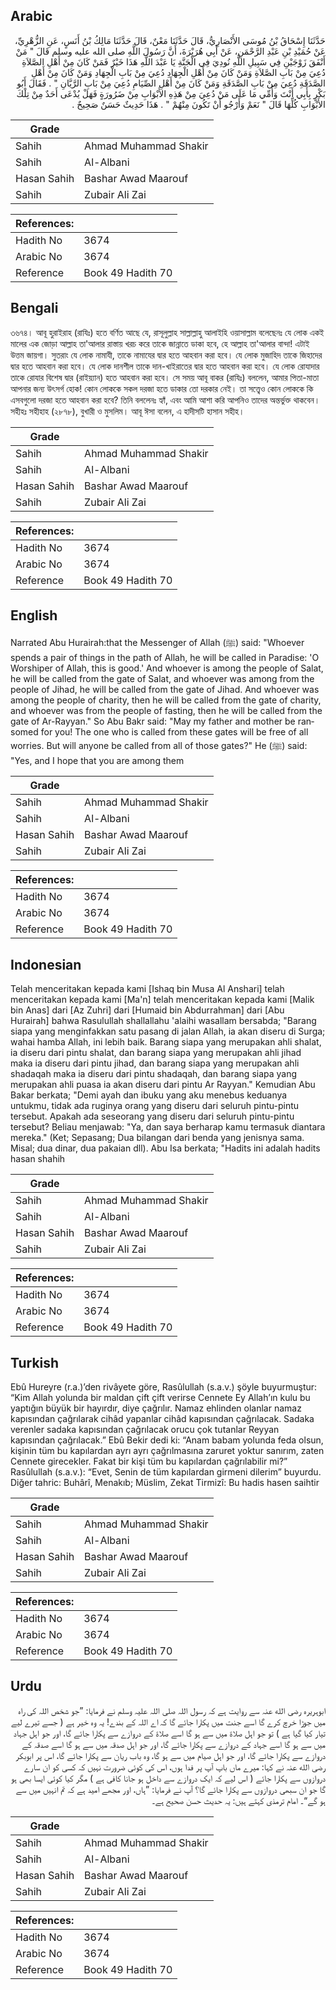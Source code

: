 ## Arabic


<div dir="rtl" lang="ar" style={{fontSize:'larger',backgroundColor:'#f8f9fa',padding:20}}>
حَدَّثَنَا إِسْحَاقُ بْنُ مُوسَى الأَنْصَارِيُّ، قَالَ حَدَّثَنَا مَعْنٌ، قَالَ حَدَّثَنَا مَالِكُ بْنُ أَنَسٍ، عَنِ الزُّهْرِيِّ، عَنْ حُمَيْدِ بْنِ عَبْدِ الرَّحْمَنِ، عَنْ أَبِي هُرَيْرَةَ، أَنَّ رَسُولَ اللَّهِ صلى الله عليه وسلم قَالَ ‏"‏ مَنْ أَنْفَقَ زَوْجَيْنِ فِي سَبِيلِ اللَّهِ نُودِيَ فِي الْجَنَّةِ يَا عَبْدَ اللَّهِ هَذَا خَيْرٌ فَمَنْ كَانَ مِنْ أَهْلِ الصَّلاَةِ دُعِيَ مِنْ بَابِ الصَّلاَةِ وَمَنْ كَانَ مِنْ أَهْلِ الْجِهَادِ دُعِيَ مِنْ بَابِ الْجِهَادِ وَمَنْ كَانَ مِنْ أَهْلِ الصَّدَقَةِ دُعِيَ مِنْ بَابِ الصَّدَقَةِ وَمَنْ كَانَ مِنْ أَهْلِ الصِّيَامِ دُعِيَ مِنْ بَابِ الرَّيَّانِ ‏"‏ ‏.‏ فَقَالَ أَبُو بَكْرٍ بِأَبِي أَنْتَ وَأُمِّي مَا عَلَى مَنْ دُعِيَ مِنْ هَذِهِ الأَبْوَابِ مِنْ ضَرُورَةٍ فَهَلْ يُدْعَى أَحَدٌ مِنْ تِلْكَ الأَبْوَابِ كُلِّهَا قَالَ ‏"‏ نَعَمْ وَأَرْجُو أَنْ تَكُونَ مِنْهُمْ ‏"‏ ‏.‏ هَذَا حَدِيثٌ حَسَنٌ صَحِيحٌ ‏.‏
</div>
<div style={{backgroundColor:'#f8f9fa',padding:20, marginBottom: 10}}><table> <thead> <tr> <th>Grade</th> <th></th> </tr> </thead> <tbody> <tr><td>Sahih</td><td>Ahmad Muhammad Shakir</td></tr><tr><td>Sahih</td><td>Al-Albani</td></tr><tr><td>Hasan Sahih</td><td>Bashar Awad Maarouf</td></tr><tr><td>Sahih</td><td>Zubair Ali Zai</td></tr></tbody></table><table> <thead> <tr> <th>References:</th> <th></th> </tr> </thead> <tbody><tr><td>Hadith No</td><td>3674</td></tr><tr><td>Arabic No</td><td>3674</td></tr><tr><td>Reference</td><td>Book 49 Hadith 70</td></tr></tbody></table></div>

## Bengali


<div dir="ltr" lang="bn" style={{fontSize:'larger',backgroundColor:'#f8f9fa',padding:20}}>
৩৬৭৪। আবূ হুরাইরাহ (রাযিঃ) হতে বর্ণিত আছে যে, রাসূলুল্লাহ সাল্লাল্লাহু আলাইহি ওয়াসাল্লাম বলেছেনঃ যে লোক একই মালের এক জোড়া আল্লাহ তা'আলার রাস্তায় খরচ করে তাকে জান্নাতে ডাকা হবে, হে আল্লাহ তা'আলার বান্দা! এটাই উত্তম জায়গা। সুতরাং যে লোক নামাযী, তাকে নামাযের দ্বার হতে আহবান করা হবে। যে লোক মুজাহিদ তাকে জিহাদের দ্বার হতে আহবান করা হবে। যে লোক দানশীল তাকে দান-খাইরাতের দ্বার হতে আহবান করা হবে। যে লোক রোযাদার তাকে রোযার বিশেষ দ্বার (রাইয়্যান) হতে আহবান করা হবে। সে সময় আবূ বাকর (রাযিঃ) বললেন, আমার পিতা-মাতা আপনার জন্য উৎসর্গ হোক! কোন লোককে সকল দরজা হতে ডাকার তো দরকার নেই। তা সত্ত্বেও কোন লোককে কি এসবগুলো দরজা হতে আহবান করা হবে? তিনি বললেনঃ হ্যাঁ, এবং আমি আশা করি আপনিও তাদের অন্তর্ভুক্ত থাকবেন। সহীহঃ সহীহাহ (২৮৭৮), বুখারী ও মুসলিম। আবূ ঈসা বলেন, এ হাদীসটি হাসান সহীহ।
</div>
<div style={{backgroundColor:'#f8f9fa',padding:20, marginBottom: 10}}><table> <thead> <tr> <th>Grade</th> <th></th> </tr> </thead> <tbody> <tr><td>Sahih</td><td>Ahmad Muhammad Shakir</td></tr><tr><td>Sahih</td><td>Al-Albani</td></tr><tr><td>Hasan Sahih</td><td>Bashar Awad Maarouf</td></tr><tr><td>Sahih</td><td>Zubair Ali Zai</td></tr></tbody></table><table> <thead> <tr> <th>References:</th> <th></th> </tr> </thead> <tbody><tr><td>Hadith No</td><td>3674</td></tr><tr><td>Arabic No</td><td>3674</td></tr><tr><td>Reference</td><td>Book 49 Hadith 70</td></tr></tbody></table></div>

## English


<div dir="ltr" lang="en" style={{fontSize:'larger',backgroundColor:'#f8f9fa',padding:20}}>
Narrated Abu Hurairah:that the Messenger of Allah (ﷺ) said: "Whoever spends a pair of things in the path of Allah, he will be called in Paradise: 'O Worshiper of Allah, this is good.' And whoever is among the people of Salat, he will be called from the gate of Salat, and whoever was among from the people of Jihad, he will be called from the gate of Jihad. And whoever was among the people of charity, then he will be called from the gate of charity, and whoever was from the people of fasting, then he will be called from the gate of Ar-Rayyan." So Abu Bakr said: "May my father and mother be ransomed for you! The one who is called from these gates will be free of all worries. But will anyone be called from all of those gates?" He (ﷺ) said: "Yes, and I hope that you are among them
</div>
<div style={{backgroundColor:'#f8f9fa',padding:20, marginBottom: 10}}><table> <thead> <tr> <th>Grade</th> <th></th> </tr> </thead> <tbody> <tr><td>Sahih</td><td>Ahmad Muhammad Shakir</td></tr><tr><td>Sahih</td><td>Al-Albani</td></tr><tr><td>Hasan Sahih</td><td>Bashar Awad Maarouf</td></tr><tr><td>Sahih</td><td>Zubair Ali Zai</td></tr></tbody></table><table> <thead> <tr> <th>References:</th> <th></th> </tr> </thead> <tbody><tr><td>Hadith No</td><td>3674</td></tr><tr><td>Arabic No</td><td>3674</td></tr><tr><td>Reference</td><td>Book 49 Hadith 70</td></tr></tbody></table></div>

## Indonesian


<div dir="ltr" lang="id" style={{fontSize:'larger',backgroundColor:'#f8f9fa',padding:20}}>
Telah menceritakan kepada kami [Ishaq bin Musa Al Anshari] telah menceritakan kepada kami [Ma'n] telah menceritakan kepada kami [Malik bin Anas] dari [Az Zuhri] dari [Humaid bin Abdurrahman] dari [Abu Hurairah] bahwa Rasulullah shallallahu 'alaihi wasallam bersabda; "Barang siapa yang menginfakkan satu pasang di jalan Allah, ia akan diseru di Surga; wahai hamba Allah, ini lebih baik. Barang siapa yang merupakan ahli shalat, ia diseru dari pintu shalat, dan barang siapa yang merupakan ahli jihad maka ia diseru dari pintu jihad, dan barang siapa yang merupakan ahli shadaqah maka ia diseru dari pintu shadaqah, dan barang siapa yang merupakan ahli puasa ia akan diseru dari pintu Ar Rayyan." Kemudian Abu Bakar berkata; "Demi ayah dan ibuku yang aku menebus keduanya untukmu, tidak ada ruginya orang yang diseru dari seluruh pintu-pintu tersebut. Apakah ada seseorang yang diseru dari seluruh pintu-pintu tersebut? Beliau menjawab: "Ya, dan saya berharap kamu termasuk diantara mereka." (Ket; Sepasang; Dua bilangan dari benda yang jenisnya sama. Misal; dua dinar, dua pakaian dll). Abu Isa berkata; "Hadits ini adalah hadits hasan shahih
</div>
<div style={{backgroundColor:'#f8f9fa',padding:20, marginBottom: 10}}><table> <thead> <tr> <th>Grade</th> <th></th> </tr> </thead> <tbody> <tr><td>Sahih</td><td>Ahmad Muhammad Shakir</td></tr><tr><td>Sahih</td><td>Al-Albani</td></tr><tr><td>Hasan Sahih</td><td>Bashar Awad Maarouf</td></tr><tr><td>Sahih</td><td>Zubair Ali Zai</td></tr></tbody></table><table> <thead> <tr> <th>References:</th> <th></th> </tr> </thead> <tbody><tr><td>Hadith No</td><td>3674</td></tr><tr><td>Arabic No</td><td>3674</td></tr><tr><td>Reference</td><td>Book 49 Hadith 70</td></tr></tbody></table></div>

## Turkish


<div dir="ltr" lang="tr" style={{fontSize:'larger',backgroundColor:'#f8f9fa',padding:20}}>
Ebû Hureyre (r.a.)’den rivâyete göre, Rasûlullah (s.a.v.) şöyle buyurmuştur: “Kim Allah yolunda bir maldan çift çift verirse Cennete Ey Allah’ın kulu bu yaptığın büyük bir hayırdır, diye çağrılır. Namaz ehlinden olanlar namaz kapısından çağrılarak cihâd yapanlar cihâd kapısından çağrılacak. Sadaka verenler sadaka kapısından çağrılacak orucu çok tutanlar Reyyan kapısından çağrılacak.” Ebû Bekir dedi ki: “Anam babam yolunda feda olsun, kişinin tüm bu kapılardan ayrı ayrı çağrılmasına zaruret yoktur sanırım, zaten Cennete girecekler. Fakat bir kişi tüm bu kapılardan çağrılabilir mi?” Rasûlullah (s.a.v.): “Evet, Senin de tüm kapılardan girmeni dilerim” buyurdu. Diğer tahric: Buhârî, Menakıb; Müslim, Zekat Tirmizî: Bu hadis hasen saihtir
</div>
<div style={{backgroundColor:'#f8f9fa',padding:20, marginBottom: 10}}><table> <thead> <tr> <th>Grade</th> <th></th> </tr> </thead> <tbody> <tr><td>Sahih</td><td>Ahmad Muhammad Shakir</td></tr><tr><td>Sahih</td><td>Al-Albani</td></tr><tr><td>Hasan Sahih</td><td>Bashar Awad Maarouf</td></tr><tr><td>Sahih</td><td>Zubair Ali Zai</td></tr></tbody></table><table> <thead> <tr> <th>References:</th> <th></th> </tr> </thead> <tbody><tr><td>Hadith No</td><td>3674</td></tr><tr><td>Arabic No</td><td>3674</td></tr><tr><td>Reference</td><td>Book 49 Hadith 70</td></tr></tbody></table></div>

## Urdu


<div dir="rtl" lang="ur" style={{fontSize:'larger',backgroundColor:'#f8f9fa',padding:20}}>
ابوہریرہ رضی الله عنہ سے روایت ہے کہ رسول اللہ صلی اللہ علیہ وسلم نے فرمایا: ”جو شخص اللہ کی راہ میں جوڑا خرچ کرے گا اسے جنت میں پکارا جائے گا کہ اے اللہ کے بندے! یہ وہ خیر ہے ( جسے تیرے لیے تیار کیا گیا ہے ) تو جو اہل صلاۃ میں سے ہو گا اسے صلاۃ کے دروازے سے پکارا جائے گا، اور جو اہل جہاد میں سے ہو گا اسے جہاد کے دروازے سے پکارا جائے گا، اور جو اہل صدقہ میں سے ہو گا اسے صدقہ کے دروازے سے پکارا جائے گا، اور جو اہل صیام میں سے ہو گا، وہ باب ریان سے پکارا جائے گا، اس پر ابوبکر رضی الله عنہ نے کہا: میرے ماں باپ آپ پر فدا ہوں، اس کی کوئی ضرورت نہیں کہ کسی کو ان سارے دروازوں سے پکارا جائے ( اس لیے کہ ایک دروازے سے داخل ہو جانا کافی ہے ) مگر کیا کوئی ایسا بھی ہو گا جو ان سبھی دروازوں سے پکارا جائے گا؟ آپ نے فرمایا: ”ہاں، اور مجھے امید ہے کہ تم انہیں میں سے ہو گے“۔ امام ترمذی کہتے ہیں: یہ حدیث حسن صحیح ہے۔
</div>
<div style={{backgroundColor:'#f8f9fa',padding:20, marginBottom: 10}}><table> <thead> <tr> <th>Grade</th> <th></th> </tr> </thead> <tbody> <tr><td>Sahih</td><td>Ahmad Muhammad Shakir</td></tr><tr><td>Sahih</td><td>Al-Albani</td></tr><tr><td>Hasan Sahih</td><td>Bashar Awad Maarouf</td></tr><tr><td>Sahih</td><td>Zubair Ali Zai</td></tr></tbody></table><table> <thead> <tr> <th>References:</th> <th></th> </tr> </thead> <tbody><tr><td>Hadith No</td><td>3674</td></tr><tr><td>Arabic No</td><td>3674</td></tr><tr><td>Reference</td><td>Book 49 Hadith 70</td></tr></tbody></table></div>